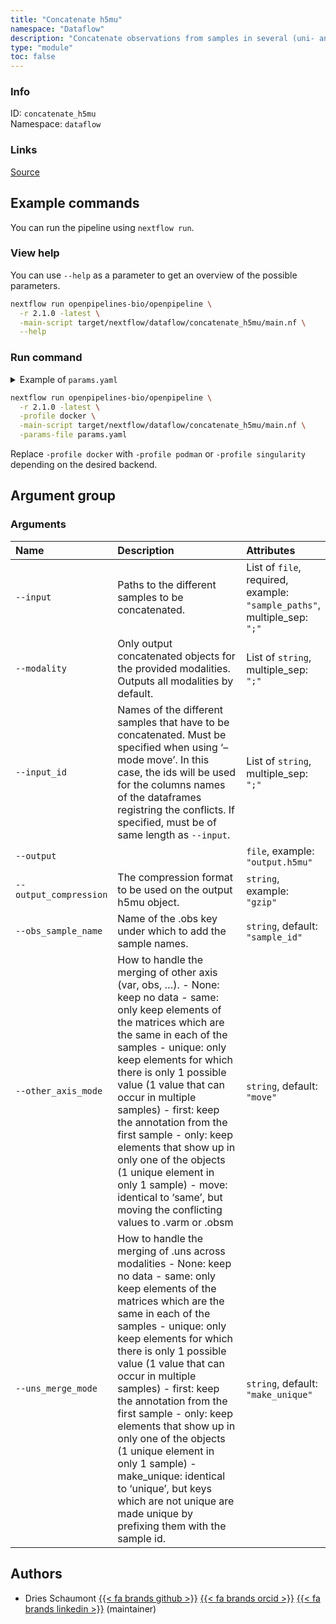```yaml
---
title: "Concatenate h5mu"
namespace: "Dataflow"
description: "Concatenate observations from samples in several (uni- and/or multi-modal) MuData files into a single file"
type: "module"
toc: false
---
```


::: {.column-margin}

### Info

ID: `concatenate_h5mu`  
Namespace: `dataflow`

### Links
[Source](https://github.com/openpipelines-bio/openpipeline/blob/2.1.0/src/dataflow/concatenate_h5mu/config.vsh.yaml){.btn-action .btn-sm .btn-info .btn role="button"}

:::



## Example commands

You can run the pipeline using `nextflow run`.

### View help

You can use `--help` as a parameter to get an overview of the possible parameters.

```bash
nextflow run openpipelines-bio/openpipeline \
  -r 2.1.0 -latest \
  -main-script target/nextflow/dataflow/concatenate_h5mu/main.nf \
  --help
```

### Run command

<details>
<summary>Example of `params.yaml`</summary>
```yaml
# Arguments
input: # please fill in - example: ["sample_paths"]
# modality: ["foo"]
# input_id: ["foo"]
# output: "$id.$key.output.h5mu"
# output_compression: "gzip"
obs_sample_name: "sample_id"
other_axis_mode: "move"
uns_merge_mode: "make_unique"

# Nextflow input-output arguments
publish_dir: # please fill in - example: "output/"
# param_list: "my_params.yaml"
```
</details>

```bash
nextflow run openpipelines-bio/openpipeline \
  -r 2.1.0 -latest \
  -profile docker \
  -main-script target/nextflow/dataflow/concatenate_h5mu/main.nf \
  -params-file params.yaml
```

:::{.callout-note}
Replace `-profile docker` with `-profile podman` or `-profile singularity` depending on the desired backend.
:::

## Argument group

### Arguments

|Name                   |Description                                                                                                                                                                                                                                                                                                                                                                                                                                                                                                                                                                 |Attributes                                                               |
|:----------|:--------------------------------------------------|:--------------------|
|`--input`              |Paths to the different samples to be concatenated.                                                                                                                                                                                                                                                                                                                                                                                                                                                                                                                          |List of `file`, required, example: `"sample_paths"`, multiple_sep: `";"` |
|`--modality`           |Only output concatenated objects for the provided modalities. Outputs all modalities by default.                                                                                                                                                                                                                                                                                                                                                                                                                                                                            |List of `string`, multiple_sep: `";"`                                    |
|`--input_id`           |Names of the different samples that have to be concatenated.  Must be specified when using '--mode move'. In this case, the ids will be used for the columns names of the dataframes registring the conflicts. If specified, must be of same length as `--input`.                                                                                                                                                                                                                                                                                                           |List of `string`, multiple_sep: `";"`                                    |
|`--output`             |                                                                                                                                                                                                                                                                                                                                                                                                                                                                                                                                                                            |`file`, example: `"output.h5mu"`                                         |
|`--output_compression` |The compression format to be used on the output h5mu object.                                                                                                                                                                                                                                                                                                                                                                                                                                                                                                                |`string`, example: `"gzip"`                                              |
|`--obs_sample_name`    |Name of the .obs key under which to add the sample names.                                                                                                                                                                                                                                                                                                                                                                                                                                                                                                                   |`string`, default: `"sample_id"`                                         |
|`--other_axis_mode`    |How to handle the merging of other axis (var, obs, ...).    - None: keep no data   - same: only keep elements of the matrices which are the same in each of the samples   - unique: only keep elements for which there is only 1 possible value (1 value that can occur in multiple samples)   - first: keep the annotation from the first sample   - only: keep elements that show up in only one of the objects (1 unique element in only 1 sample)   - move: identical to 'same', but moving the conflicting values to .varm or .obsm                                    |`string`, default: `"move"`                                              |
|`--uns_merge_mode`     |How to handle the merging of .uns across modalities   - None: keep no data   - same: only keep elements of the matrices which are the same in each of the samples   - unique: only keep elements for which there is only 1 possible value (1 value that can occur in multiple samples)   - first: keep the annotation from the first sample   - only: keep elements that show up in only one of the objects (1 unique element in only 1 sample)   - make_unique: identical to 'unique', but keys which are not unique are made unique by prefixing them with the sample id. |`string`, default: `"make_unique"`                                       |

## Authors


  * Dries Schaumont [{{< fa brands github >}}](https://github.com/DriesSchaumont) [{{< fa brands orcid >}}](https://orcid.org/0000-0002-4389-0440) [{{< fa brands linkedin >}}](https://linkedin.com/in/dries-schaumont) (maintainer)

